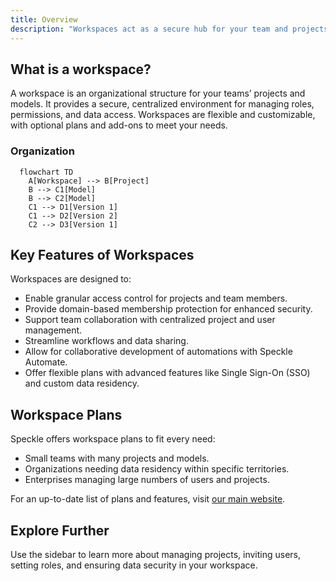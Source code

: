 ```yaml
---
title: Overview  
description: "Workspaces act as a secure hub for your team and projects using Speckle."
---
```


## What is a workspace?

A workspace is an organizational structure for your teams’ projects and models.
It provides a secure, centralized environment for managing roles, permissions, and data access.
Workspaces are flexible and customizable, with optional plans and add-ons to meet your needs.

### Organization

```mermaid
  flowchart TD
    A[Workspace] --> B[Project]
    B --> C1[Model]
    B --> C2[Model]
    C1 --> D1[Version 1]
    C1 --> D2[Version 2]
    C2 --> D3[Version 1]
```

## Key Features of Workspaces

Workspaces are designed to:

- Enable granular access control for projects and team members.
- Provide domain-based membership protection for enhanced security.
- Support team collaboration with centralized project and user management.
- Streamline workflows and data sharing.
- Allow for collaborative development of automations with Speckle Automate.
- Offer flexible plans with advanced features like Single Sign-On (SSO) and custom data residency.

## Workspace Plans

Speckle offers workspace plans to fit every need:

- Small teams with many projects and models.
- Organizations needing data residency within specific territories.
- Enterprises managing large numbers of users and projects.

For an up-to-date list of plans and features, visit [our main website](https://www.speckle.systems/pricing).


## Explore Further
Use the sidebar to learn more about managing projects, inviting users, setting roles, 
and ensuring data security in your workspace.


